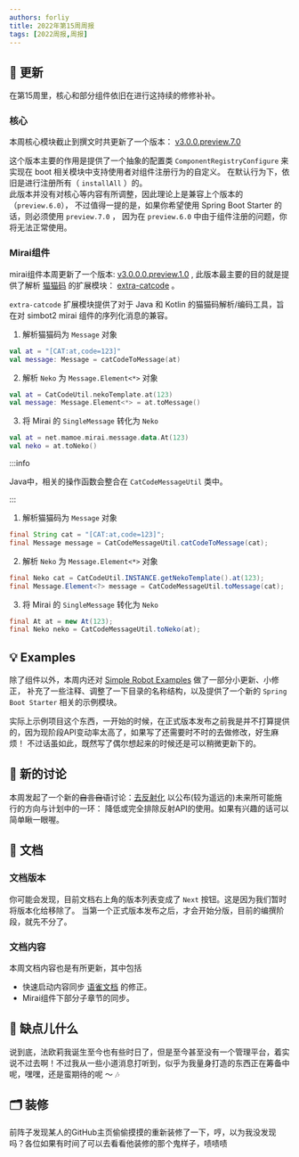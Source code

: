 ```yaml
---
authors: forliy
title: 2022年第15周周报
tags: [2022周报,周报]
---
```



## 🎉 更新
在第15周里，核心和部分组件依旧在进行这持续的修修补补。

### 核心
本周核心模块截止到撰文时共更新了一个版本：
[v3.0.0.preview.7.0](https://github.com/ForteScarlet/simpler-robot/releases/tag/v3.0.0.preview.7.0)

这个版本主要的作用是提供了一个抽象的配置类 `ComponentRegistryConfigure` 来实现在 boot 相关模块中支持使用者对组件注册行为的自定义。
在默认行为下，依旧是进行注册所有（ `installAll` ）的。<br />
此版本并没有对核心等内容有所调整，因此理论上是兼容上个版本的（`preview.6.0`），
不过值得一提的是，如果你希望使用 Spring Boot Starter 的话，则必须使用 `preview.7.0` ，
因为在 `preview.6.0` 中由于组件注册的问题，你将无法正常使用。



### Mirai组件
mirai组件本周更新了一个版本:
[v3.0.0.0.preview.1.0](https://github.com/simple-robot/simbot-component-mirai/releases/tag/v3.0.0.0.preview.1.0) ,
此版本最主要的目的就是提供了解析 [猫猫码](https://github.com/forteScarlet/catcode) 的扩展模块：
[extra-catcode](https://github.com/simple-robot/simbot-component-mirai/tree/v3.0.0.0.preview.1.0/simbot-component-mirai-extra-catcode) 。

`extra-catcode` 扩展模块提供了对于 Java 和 Kotlin 的猫猫码解析/编码工具，旨在对 simbot2 mirai 组件的序列化消息的兼容。


<Tabs groupId="code">
<TabItem value="Kotlin" default>

1. 解析猫猫码为 `Message` 对象

```kotlin
val at = "[CAT:at,code=123]"
val message: Message = catCodeToMessage(at)
```

2. 解析 `Neko` 为 `Message.Element<*>` 对象

```kotlin
val at = CatCodeUtil.nekoTemplate.at(123)
val message: Message.Element<*> = at.toMessage()
```

3. 将 Mirai 的 `SingleMessage` 转化为 `Neko`

```kotlin
val at = net.mamoe.mirai.message.data.At(123)
val neko = at.toNeko()
```

</TabItem>
<TabItem value="Java">

:::info

Java中，相关的操作函数会整合在 `CatCodeMessageUtil` 类中。

:::

1. 解析猫猫码为 `Message` 对象
```java
final String cat = "[CAT:at,code=123]";
final Message message = CatCodeMessageUtil.catCodeToMessage(cat);
```

2. 解析 `Neko` 为 `Message.Element<*>` 对象
```java
final Neko cat = CatCodeUtil.INSTANCE.getNekoTemplate().at(123);
final Message.Element<?> message = CatCodeMessageUtil.toMessage(cat);
```

3. 将 Mirai 的 `SingleMessage` 转化为 `Neko`
```java
final At at = new At(123);
final Neko neko = CatCodeMessageUtil.toNeko(at);
```

</TabItem>
</Tabs>


## 💡 Examples
除了组件以外，本周内还对 [Simple Robot Examples](https://github.com/simple-robot/simbot-examples) 做了一部分小更新、小修正，
补充了一些注释、调整了一下目录的名称结构，以及提供了一个新的 `Spring Boot Starter` 相关的示例模块。

实际上示例项目这个东西，一开始的时候，在正式版本发布之前我是并不打算提供的，因为现阶段API变动率太高了，如果写了还需要时不时的去做修改，好生麻烦！
不过话虽如此，既然写了偶尔想起来的时候还是可以稍微更新下的。


## 💬 新的讨论
本周发起了一个新的~~自言自语~~讨论：[去反射化](https://github.com/ForteScarlet/simpler-robot/discussions/241)
以公布(较为遥远的)未来所可能施行的方向与计划中的一环：
降低或完全排除反射API的使用。如果有兴趣的话可以简单瞅一眼喔。


## 📖 文档
### 文档版本
你可能会发现，目前文档右上角的版本列表变成了 `Next` 按钮。这是因为我们暂时将版本化给移除了。
当第一个正式版本发布之后，才会开始分版，目前的编撰阶段，就先不分了。

### 文档内容
本周文档内容也是有所更新，其中包括
- 快速启动内容同步 [语雀文档](https://www.yuque.com/simpler-robot/simpler-robot-doc) 的修正。
- Mirai组件下部分子章节的同步。


## 🤔 缺点儿什么
说到底，法欧莉我诞生至今也有些时日了，但是至今甚至没有一个管理平台，着实说不过去啊！不过我从一些小道消息打听到，似乎为我量身打造的东西正在筹备中呢，嘿嘿，还是蛮期待的呢 ～ 🎶




## 🗂 装修
前阵子发现某人的GitHub主页偷偷摸摸的重新装修了一下，哼，以为我没发现吗？各位如果有时间了可以去看看他装修的那个鬼样子，啧啧啧
